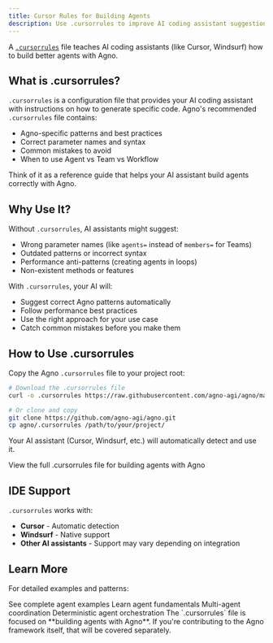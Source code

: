```yaml
---
title: Cursor Rules for Building Agents
description: Use .cursorrules to improve AI coding assistant suggestions when building agents with Agno
---
```


A [`.cursorrules`](https://docs.cursor.com/context/rules-for-ai) file teaches AI coding assistants (like Cursor, Windsurf) how to build better agents with Agno.

## What is .cursorrules?

`.cursorrules` is a configuration file that provides your AI coding assistant with instructions on how to generate specific code.
Agno's recommended `.cursorrules` file contains:
- Agno-specific patterns and best practices
- Correct parameter names and syntax
- Common mistakes to avoid
- When to use Agent vs Team vs Workflow

Think of it as a reference guide that helps your AI assistant build agents correctly with Agno.

## Why Use It?

Without `.cursorrules`, AI assistants might suggest:
- Wrong parameter names (like `agents=` instead of `members=` for Teams)
- Outdated patterns or incorrect syntax
- Performance anti-patterns (creating agents in loops)
- Non-existent methods or features

With `.cursorrules`, your AI will:
- Suggest correct Agno patterns automatically
- Follow performance best practices
- Use the right approach for your use case
- Catch common mistakes before you make them

## How to Use .cursorrules

Copy the Agno `.cursorrules` file to your project root:

```bash
# Download the .cursorrules file
curl -o .cursorrules https://raw.githubusercontent.com/agno-agi/agno/main/.cursorrules

# Or clone and copy
git clone https://github.com/agno-agi/agno.git
cp agno/.cursorrules /path/to/your/project/
```

Your AI assistant (Cursor, Windsurf, etc.) will automatically detect and use it.

<Card title="View .cursorrules on GitHub" icon="github" href="https://github.com/agno-agi/agno/blob/main/.cursorrules">
  View the full .cursorrules file for building agents with Agno
</Card>

## IDE Support

`.cursorrules` works with:
- **Cursor** - Automatic detection
- **Windsurf** - Native support
- **Other AI assistants** - Support may vary depending on integration

## Learn More

For detailed examples and patterns:

<CardGroup cols={2}>
  <Card title="Agent Examples" icon="code" href="/examples/concepts/agent">
    See complete agent examples
  </Card>
  
  <Card title="Agent Concepts" icon="book" href="/concepts/agents/overview">
    Learn agent fundamentals
  </Card>
  
  <Card title="Teams" icon="users" href="/concepts/teams/overview">
    Multi-agent coordination
  </Card>
  
  <Card title="Workflows" icon="workflow" href="/concepts/workflows/overview">
    Deterministic agent orchestration
  </Card>
</CardGroup>

<Note>
The `.cursorrules` file is focused on **building agents with Agno**. If you're contributing to the Agno framework itself, that will be covered separately.
</Note>
